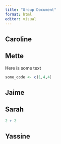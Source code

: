 ```yaml
---
title: "Group Document"
format: html
editor: visual
---
```


## Caroline

## Mette

Here is some text

```r
some_code <- c(1,4,4)
```

## Jaime

## Sarah

```r
2 + 2
```

## Yassine
